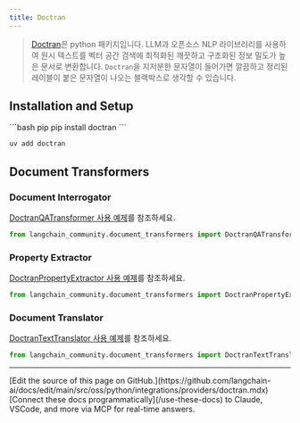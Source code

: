 ```yaml
---
title: Doctran
---
```


>[Doctran](https://github.com/psychic-api/doctran)은 python 패키지입니다. LLM과 오픈소스
> NLP 라이브러리를 사용하여 원시 텍스트를 벡터 공간 검색에 최적화된 깨끗하고 구조화된 정보 밀도가 높은 문서로
> 변환합니다. `Doctran`을 지저분한 문자열이 들어가면 깔끔하고 정리된 레이블이 붙은 문자열이 나오는
> 블랙박스로 생각할 수 있습니다.


## Installation and Setup

<CodeGroup>
```bash pip
pip install doctran
```

```bash uv
uv add doctran
```
</CodeGroup>

## Document Transformers

### Document Interrogator

[DoctranQATransformer 사용 예제](/oss/python/integrations/document_transformers/doctran_interrogate_document)를 참조하세요.

```python
from langchain_community.document_transformers import DoctranQATransformer
```
### Property Extractor

[DoctranPropertyExtractor 사용 예제](/oss/python/integrations/document_transformers/doctran_extract_properties)를 참조하세요.

```python
from langchain_community.document_transformers import DoctranPropertyExtractor
```
### Document Translator

[DoctranTextTranslator 사용 예제](/oss/python/integrations/document_transformers/doctran_translate_document)를 참조하세요.

```python
from langchain_community.document_transformers import DoctranTextTranslator
```

---

<Callout icon="pen-to-square" iconType="regular">
    [Edit the source of this page on GitHub.](https://github.com/langchain-ai/docs/edit/main/src/oss/python/integrations/providers/doctran.mdx)
</Callout>
<Tip icon="terminal" iconType="regular">
    [Connect these docs programmatically](/use-these-docs) to Claude, VSCode, and more via MCP for    real-time answers.
</Tip>
